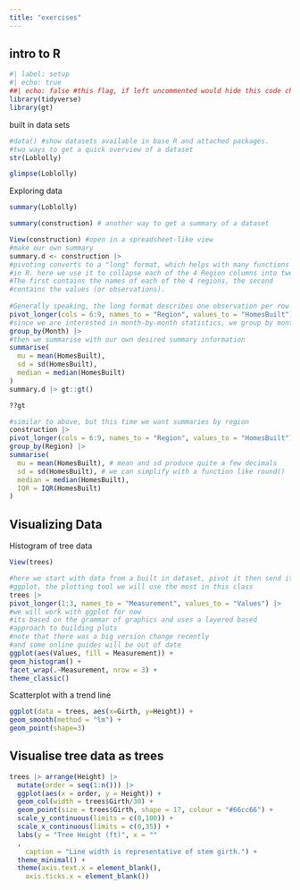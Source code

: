 ```yaml
---
title: "exercises"
---
```


## intro to R

```r
#| label: setup
#| echo: true
##| echo: false #this flag, if left uncommented would hide this code chunk
library(tidyverse)
library(gt)
```

built in data sets

```r
#data() #show datasets available in base R and attached packages.
#two ways to get a quick overview of a dataset
str(Loblolly)
```

```r
glimpse(Loblolly)
```

Exploring data

```r
summary(Loblolly)
```

```r
summary(construction) # another way to get a summary of a dataset
```

```r
View(construction) #open in a spreadsheet-like view
#make our own summary
summary.d <- construction |>
#pivoting converts to a "long" format, which helps with many functions
#in R. here we use it to collapse each of the 4 Region columns into two:
#The first contains the names of each of the 4 regions, the second
#contains the values (or observations).
  
#Generally speaking, the long format describes one observation per row
pivot_longer(cols = 6:9, names_to = "Region", values_to = "HomesBuilt") |>
#since we are interested in month-by-month statistics, we group by month
group_by(Month) |>
#then we summarise with our own desired summary information
summarise(
  mu = mean(HomesBuilt),
  sd = sd(HomesBuilt),
  median = median(HomesBuilt)
)
summary.d |> gt::gt()
```

```r
??gt

```

```r
#similar to above, but this time we want summaries by region
construction |>
pivot_longer(cols = 6:9, names_to = "Region", values_to = "HomesBuilt") |>
group_by(Region) |>
summarise(
  mu = mean(HomesBuilt), # mean and sd produce quite a few decimals
  sd = sd(HomesBuilt), # we can simplify with a function like round()
  median = median(HomesBuilt),
  IQR = IQR(HomesBuilt)
)
```

## Visualizing Data

Histogram of tree data

```r
View(trees)

#here we start with data from a built in dataset, pivot it then send it to
#ggplot, the plotting tool we will use the most in this class
trees |>
pivot_longer(1:3, names_to = "Measurement", values_to = "Values") |>
#we will work with ggplot for now
#its based on the grammar of graphics and uses a layered based
#approach to building plots
#note that there was a big version change recently
#and some online guides will be out of date
ggplot(aes(Values, fill = Measurement)) +
geom_histogram() +
facet_wrap(.~Measurement, nrow = 3) +
theme_classic()

```

Scatterplot with a trend line
```r
ggplot(data = trees, aes(x=Girth, y=Height)) +
geom_smooth(method = "lm") +
geom_point(shape=3)
```

## Visualise tree data as trees 
```r
trees |> arrange(Height) |>
  mutate(order = seq(1:n())) |>
  ggplot(aes(x = order, y = Height)) +
  geom_col(width = trees$Girth/30) +
  geom_point(size = trees$Girth, shape = 17, colour = "#66cc66") +
  scale_y_continuous(limits = c(0,100)) +
  scale_x_continuous(limits = c(0,35)) +
  labs(y = "Tree Height (ft)", x = ""
  ,
    caption = "Line width is representative of stem girth.") +
  theme_minimal() +
  theme(axis.text.x = element_blank(),
    axis.ticks.x = element_blank())
```

